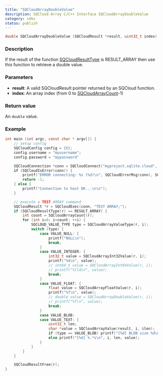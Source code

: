 ```yaml
---
title: "SQCloudArrayDoubleValue"
description: SQCloud Array C/C++ Interface SQCloudArrayDoubleValue
category: sdks
status: publish
---
```


```c
double SQCloudArrayDoubleValue (SQCloudResult *result, uint32_t index);
```

### Description
If the result of the function [SQCloudResultType](/docs/sqlite-cloud/sdks/c/sqcloudresulttype) is RESULT_ARRAY then use this function to retrieve a double value.

### Parameters
* **result**: A valid SQCloudResult pointer returned by an SQCloud function.
* **index**: An array index (from 0 to [SQCloudArrayCount](/docs/sqlite-cloud/sdks/c/sqcloudarraycount)-1)

### Return value
An `double` value.

### Example
```c
int main (int argc, const char * argv[]) {
    // setup config
    SQCloudConfig config = {0};
    config.username = "myusername";
    config.password = "mypassword"

    SQCloudConnection *conn = SQCloudConnect("myproject.sqlite.cloud", SQCLOUD_DEFAULT_PORT, &config);
    if (SQCloudIsError(conn)) {
        printf("ERROR connecting: %s (%d)\n", SQCloudErrorMsg(conn), SQCloudErrorCode(conn));
        return -1;
    } else {
        printf("Connection to host OK...\n\n");
    }

    // execute a TEST ARRAY command
    SQCloudResult *r = SQCloudExec(conn, "TEST ARRAY;");
    if (SQCloudResultType(r) == RESULT_ARRAY) {
        int count = SQCloudArrayCount(r);
        for (int i=0; i<count; ++i) {
            SQCLOUD_VALUE_TYPE type = SQCloudArrayValueType(r, i);
            switch (type) {
                case VALUE_NULL: {
                    printf("NULL\n");
                    break;
                }
                case VALUE_INTEGER: {
                    int32_t value = SQCloudArrayInt32Value(r, i);
                    printf("%d\n", value);
                    // int64_t value = SQCloudArrayInt64Value(r, i);
                    // printf("%lld\n", value);
                    break;
                }
                case VALUE_FLOAT: {
                    float value = SQCloudArrayFloatValue(r, i);
                    printf("%f\n", value);
                    // double value = SQCloudArrayDoubleValue(r, i);
                    // printf("%f\n", value);
                    break;
                }
                case VALUE_BLOB:
                case VALUE_TEXT: {
                    uint32_t len;
                    char *value = SQCloudArrayValue(result, i, &len);
                    if (type == VALUE_BLOB) printf("[%d] BLOB size %d\n", i, len);
                    else printf("[%d] %.*s\n", i, len, value);
                }
            }
        }
    }

    SQCloudResultFree(r);
}
```